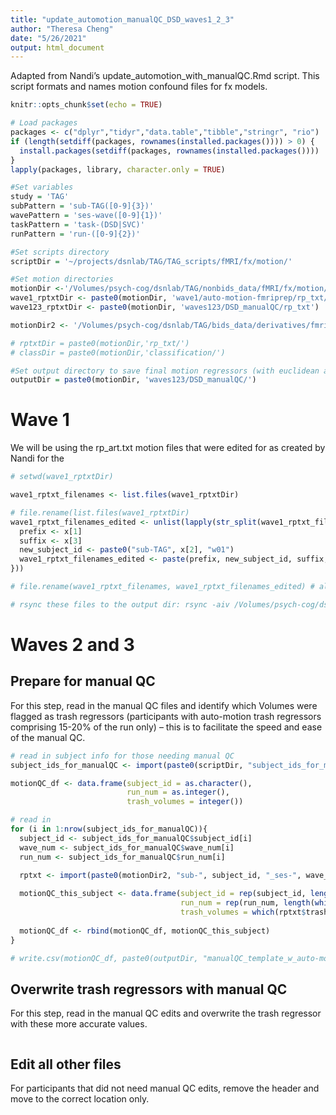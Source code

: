 ```yaml
---
title: "update_automotion_manualQC_DSD_waves1_2_3"
author: "Theresa Cheng"
date: "5/26/2021"
output: html_document
---
```


Adapted from Nandi's update_automotion_with_manualQC.Rmd script. This script formats and names motion confound files for fx models. 

```r
knitr::opts_chunk$set(echo = TRUE)

# Load packages
packages <- c("dplyr","tidyr","data.table","tibble","stringr", "rio")
if (length(setdiff(packages, rownames(installed.packages()))) > 0) {
  install.packages(setdiff(packages, rownames(installed.packages())))  
}
lapply(packages, library, character.only = TRUE)
```

```r

#Set variables
study = 'TAG'
subPattern = 'sub-TAG([0-9]{3})'
wavePattern = 'ses-wave([0-9]{1})'
taskPattern = 'task-(DSD|SVC)'
runPattern = 'run-([0-9]{2})'

#Set scripts directory
scriptDir = '~/projects/dsnlab/TAG/TAG_scripts/fMRI/fx/motion/'

#Set motion directories
motionDir <-'/Volumes/psych-cog/dsnlab/TAG/nonbids_data/fMRI/fx/motion/'
wave1_rptxtDir <- paste0(motionDir, 'wave1/auto-motion-fmriprep/rp_txt/DSDwith_manualEdits/renamed_as_bids_subject_ids')
wave123_rptxtDir <- paste0(motionDir, 'waves123/DSD_manualQC/rp_txt')

motionDir2 <- '/Volumes/psych-cog/dsnlab/TAG/bids_data/derivatives/fmriprep_20.2.1_QC/auto_motion/'

# rptxtDir = paste0(motionDir,'rp_txt/')
# classDir = paste0(motionDir,'classification/')

#Set output directory to save final motion regressors (with euclidean and artifact regressors). Make sure this folder exists
outputDir = paste0(motionDir, 'waves123/DSD_manualQC/')
```

# Wave 1 
We will be using the rp_art.txt motion files that were edited for as created by Nandi for the 
```r

# setwd(wave1_rptxtDir)

wave1_rptxt_filenames <- list.files(wave1_rptxtDir)

# file.rename(list.files(wave1_rptxtDir)
wave1_rptxt_filenames_edited <- unlist(lapply(str_split(wave1_rptxt_filenames, "_"), function(x) {
  prefix <- x[1]
  suffix <- x[3]
  new_subject_id <- paste0("sub-TAG", x[2], "w01")
  wave1_rptxt_filenames_edited <- paste(prefix, new_subject_id, suffix, sep = "_")
}))

# file.rename(wave1_rptxt_filenames, wave1_rptxt_filenames_edited) # already ran

# rsync these files to the output dir: rsync -aiv /Volumes/psych-cog/dsnlab/TAG/nonbids_data/fMRI/fx/motion/wave1/auto-motion-fmriprep/rp_txt/DSDwith_manualEdits/renamed_as_bids_subject_ids/rp_*.txt /Volumes/psych-cog/dsnlab/TAG/nonbids_data/fMRI/fx/motion/waves123/DSD_manualQC/rp_txt
```

# Waves 2 and 3

## Prepare for manual QC
For this step, read in the manual QC files and identify which Volumes were flagged as trash regressors (participants with auto-motion trash regressors comprising 15-20% of the run only) -- this is to facilitate the speed and ease of the manual QC. 
```r

# read in subject info for those needing manual QC
subject_ids_for_manualQC <- import(paste0(scriptDir, "subject_ids_for_manualQC_waves2and3.txt"), header = TRUE)

motionQC_df <- data.frame(subject_id = as.character(),
                          run_num = as.integer(),
                          trash_volumes = integer())

# read in
for (i in 1:nrow(subject_ids_for_manualQC)){
  subject_id <- subject_ids_for_manualQC$subject_id[i]
  wave_num <- subject_ids_for_manualQC$wave_num[i]
  run_num <- subject_ids_for_manualQC$run_num[i]
  
  rptxt <- import(paste0(motionDir2, "sub-", subject_id, "_ses-", wave_num, "_task-DSD_run-", run_num, "_desc-motion_regressors.txt"))

  motionQC_this_subject <- data.frame(subject_id = rep(subject_id, length(which(rptxt$trash == 1))),
                                      run_num = rep(run_num, length(which(rptxt$trash == 1))),
                                      trash_volumes = which(rptxt$trash == 1))
    
  motionQC_df <- rbind(motionQC_df, motionQC_this_subject)
}

# write.csv(motionQC_df, paste0(outputDir, "manualQC_template_w_auto-motion_trash_regressor,csv"))
```

## Overwrite trash regressors with manual QC
For this step, read in the manual QC edits and overwrite the trash regressor with these more accurate values.
```r


```

## Edit all other files
For participants that did not need manual QC edits, remove the header and move to the correct location only. 
